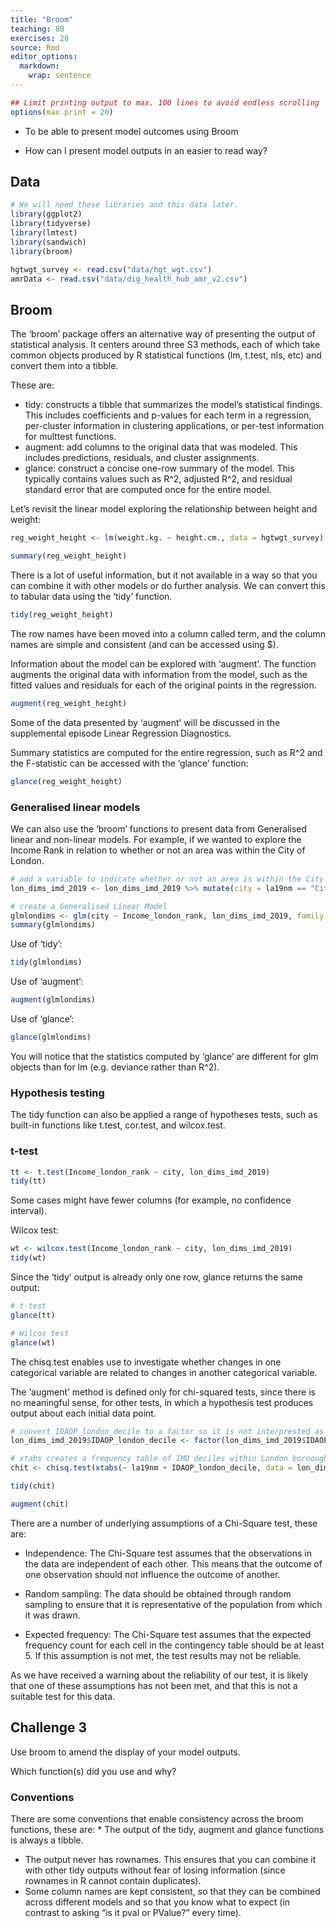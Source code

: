```yaml
---
title: "Broom"
teaching: 80
exercises: 20
source: Rmd
editor_options: 
  markdown: 
    wrap: sentence
---
```


```r
## Limit printing output to max. 100 lines to avoid endless scrolling
options(max.print = 20)
```

::::::::::::::::::::::::::::::::::::::: objectives

- To be able to present model outcomes using Broom

::::::::::::::::::::::::::::::::::::::::::::::::::

:::::::::::::::::::::::::::::::::::::::: questions

- How can I present model outputs in an easier to read way?

::::::::::::::::::::::::::::::::::::::::::::::::::

## Data

```r
# We will need these libraries and this data later.
library(ggplot2)
library(tidyverse)
library(lmtest)
library(sandwich)
library(broom)

hgtwgt_survey <- read.csv("data/hgt_wgt.csv")
amrData <- read.csv("data/dig_health_hub_amr_v2.csv")

```

## Broom

The 'broom' package offers an alternative way of presenting the output of statistical analysis.
It centers around three S3 methods, each of which take common objects produced by R statistical functions (lm, t.test, nls, etc) and convert them into a tibble.

These are:

-   tidy: constructs a tibble that summarizes the model’s statistical findings. This includes coefficients and p-values for each term in a regression, per-cluster information in clustering applications, or per-test information for multtest functions.
-   augment: add columns to the original data that was modeled. This includes predictions, residuals, and cluster assignments.
-   glance: construct a concise one-row summary of the model. This typically contains values such as R\^2, adjusted R\^2, and residual standard error that are computed once for the entire model.

Let's revisit the linear model exploring the relationship between height and weight:

```r
reg_weight_height <- lm(weight.kg. ~ height.cm., data = hgtwgt_survey)

summary(reg_weight_height)
```

There is a lot of useful information, but it not available in a way so that you can combine it with other models or do further analysis.
We can convert this to tabular data using the 'tidy' function.

```r
tidy(reg_weight_height)
```

The row names have been moved into a column called term, and the column names are simple and consistent (and can be accessed using \$).

Information about the model can be explored with 'augment'.
The function augments the original data with information from the model, such as the fitted values and residuals for each of the original points in the regression.

```r
augment(reg_weight_height)
```

Some of the data presented by 'augment' will be discussed in the supplemental episode Linear Regression Diagnostics.

Summary statistics are computed for the entire regression, such as R\^2 and the F-statistic can be accessed with the 'glance' function:

```r
glance(reg_weight_height)
```

### Generalised linear models

We can also use the 'broom' functions to present data from Generalised linear and non-linear models.
For example, if we wanted to explore the Income Rank in relation to whether or not an area was within the City of London.

```r
# add a variable to indicate whether or not an area is within the City of London
lon_dims_imd_2019 <- lon_dims_imd_2019 %>% mutate(city = la19nm == "City of London")

# create a Generalised Linear Model
glmlondims <- glm(city ~ Income_london_rank, lon_dims_imd_2019, family = "binomial")
summary(glmlondims)
```

Use of 'tidy':

```r
tidy(glmlondims)
```

Use of 'augment':

```r
augment(glmlondims)
```

Use of 'glance':

```r
glance(glmlondims)
```

You will notice that the statistics computed by 'glance' are different for glm objects than for lm (e.g. deviance rather than R\^2).

### Hypothesis testing

The tidy function can also be applied a range of hypotheses tests, such as built-in functions like t.test, cor.test, and wilcox.test.

### t-test

```r
tt <- t.test(Income_london_rank ~ city, lon_dims_imd_2019)
tidy(tt)
```

Some cases might have fewer columns (for example, no confidence interval).

Wilcox test:

```r
wt <- wilcox.test(Income_london_rank ~ city, lon_dims_imd_2019)
tidy(wt)
```

Since the 'tidy' output is already only one row, glance returns the same output:

```r
# t-test
glance(tt)

# Wilcox test
glance(wt)
```

The chisq.test enables use to investigate whether changes in one categorical variable are related to changes in another categorical variable.

The 'augment' method is defined only for chi-squared tests, since there is no meaningful sense, for other tests, in which a hypothesis test produces output about each initial data point.

```r
# convert IDAOP_london_decile to a factor so it is not interprested as continuous data
lon_dims_imd_2019$IDAOP_london_decile <- factor(lon_dims_imd_2019$IDAOP_london_decile)

# xtabs creates a frequency table of IMD deciles within London borooughs
chit <- chisq.test(xtabs(~ la19nm + IDAOP_london_decile, data = lon_dims_imd_2019))

tidy(chit)
```

```r
augment(chit)
```

There are a number of underlying assumptions of a Chi-Square test, these are:

-   Independence: The Chi-Square test assumes that the observations in the data are independent of each other.
    This means that the outcome of one observation should not influence the outcome of another.

-   Random sampling: The data should be obtained through random sampling to ensure that it is representative of the population from which it was drawn.

-   Expected frequency: The Chi-Square test assumes that the expected frequency count for each cell in the contingency table should be at least 5.
    If this assumption is not met, the test results may not be reliable.

As we have received a warning about the reliability of our test, it is likely that one of these assumptions has not been met, and that this is not a suitable test for this data.

::: challenge
## Challenge 3

Use broom to amend the display of your model outputs.

Which function(s) did you use and why?
:::

### Conventions

There are some conventions that enable consistency across the broom functions, these are: \* The output of the tidy, augment and glance functions is always a tibble.

-   The output never has rownames. This ensures that you can combine it with other tidy outputs without fear of losing information (since rownames in R cannot contain duplicates).
-   Some column names are kept consistent, so that they can be combined across different models and so that you know what to expect (in contrast to asking “is it pval or PValue?” every time).
